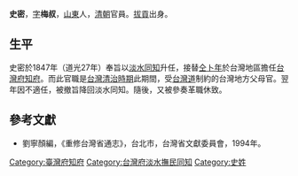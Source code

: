 '''史密'''，[[表字|字]]'''梅叔'''，[[山東|山東]]人，[[清朝|清朝]]官員。[[拔貢|拔貢]]出身。

== 生平 ==
史密於1847年（道光27年）奉旨以[[台灣府淡水撫民同知|淡水同知]]升任，接替[[仝卜年|仝卜年]]於台灣地區擔任[[台灣府知府|台灣府知府]]。而此官職是[[台灣清治時期|台灣清治時期]]此期間，受[[台灣道|台灣道]]制約的台灣地方父母官。翌年因不適任，被撤旨降回淡水同知。隨後，又被參奏革職休致。

==參考文獻==
*劉寧顏編，《重修台灣省通志》，台北市，台灣省文獻委員會，1994年。

{{start box}}
{{s-off}}
{{s-before|[[仝卜年|仝卜年]]}}
{{s-title|[[台灣府知府|台灣府知府]]|1847年上任}}
{{s-after|[[王用賓_(台灣府知府)|王用賓]]}}
{{s-before|[[曹謹|曹謹]]}}
{{s-title|[[台灣府淡水撫民同知|台灣府淡水撫民同知]]|1845年上任}}
{{s-after|[[黃開基|黃開基]]}}
{{s-before|[[黃開基|黃開基]]}}
{{s-title|[[台灣府淡水撫民同知|台灣府淡水撫民同知]]|1847年上任}}
{{s-after|[[曹仕桂|曹仕桂]]}}
{{s-before|[[黃開基|黃開基]]}}
{{s-title|[[台灣府淡水撫民同知|台灣府淡水撫民同知]]|1848年上任}}
{{s-after|[[朱材哲|朱材哲]]}}
{{end box}}

[[Category:臺灣府知府|Category:臺灣府知府]]
[[Category:台灣府淡水撫民同知|Category:台灣府淡水撫民同知]]
[[Category:史姓|Category:史姓]]